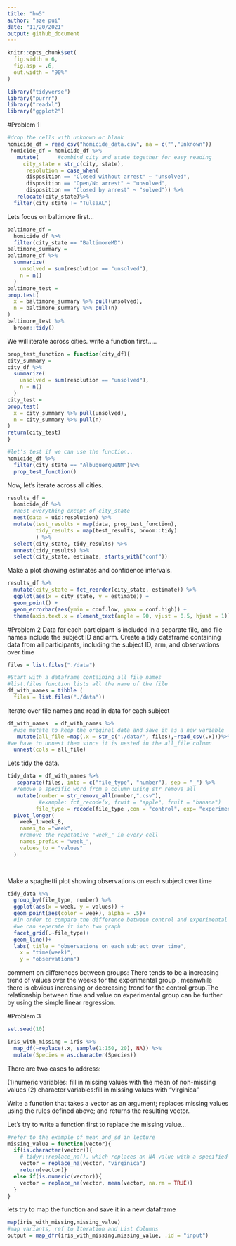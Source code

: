 ```yaml
---
title: "hw5"
author: "sze pui"
date: "11/20/2021"
output: github_document
---
```

```r
knitr::opts_chunk$set(
  fig.width = 6,
  fig.asp = .6,
  out.width = "90%"
)
```

```r
library("tidyverse")
library("purrr")
library("readxl")
library("ggplot2")
```


#Problem 1 

```r
#drop the cells with unknown or blank
homicide_df = read_csv("homicide_data.csv", na = c("","Unknown"))
 homicide_df = homicide_df %>%
   mutate(      #combind city and state together for easy reading 
     city_state = str_c(city, state),
      resolution = case_when(
      disposition == "Closed without arrest" ~ "unsolved",
      disposition == "Open/No arrest" ~ "unsolved",
      disposition == "Closed by arrest" ~ "solved")) %>% 
   relocate(city_state)%>% 
  filter(city_state != "TulsaAL")
```
Lets focus on baltimore first...
```r
baltimore_df = 
  homicide_df %>% 
  filter(city_state == "BaltimoreMD") 
baltimore_summary = 
baltimore_df %>% 
  summarize(
    unsolved = sum(resolution == "unsolved"), 
    n = n()
  )
baltimore_test = 
prop.test(
  x = baltimore_summary %>% pull(unsolved),
  n = baltimore_summary %>% pull(n)
)
baltimore_test %>% 
  broom::tidy()
```

We will iterate across cities.  write a function first..... 

```r
prop_test_function = function(city_df){
city_summary = 
city_df %>% 
  summarize(
    unsolved = sum(resolution == "unsolved"), 
    n = n()
  )
city_test = 
prop.test(
  x = city_summary %>% pull(unsolved),
  n = city_summary %>% pull(n)
)
return(city_test)
}

#let's test if we can use the function..
homicide_df %>% 
  filter(city_state == "AlbuquerqueNM")%>% 
  prop_test_function()
```

Now, let's iterate across all cities.

```r
results_df = 
  homicide_df %>% 
  #nest everything except of city_state 
  nest(data = uid:resolution) %>% 
  mutate(test_results = map(data, prop_test_function), 
         tidy_results = map(test_results, broom::tidy)
         ) %>% 
  select(city_state, tidy_results) %>% 
  unnest(tidy_results) %>%
  select(city_state, estimate, starts_with("conf"))
```

Make a plot showing estimates and confidence intervals. 

```r
results_df %>% 
  mutate(city_state = fct_reorder(city_state, estimate)) %>% 
  ggplot(aes(x = city_state, y = estimate)) + 
  geom_point() + 
  geom_errorbar(aes(ymin = conf.low, ymax = conf.high)) +
  theme(axis.text.x = element_text(angle = 90, vjust = 0.5, hjust = 1))
```

#Problem 2 
Data for each participant is included in a separate file, and file names include the subject ID and arm.
Create a tidy dataframe containing data from all participants, including the subject ID, arm, and observations over time


```r
files = list.files("./data")

#Start with a dataframe containing all file names
#list.files function lists all the name of the file 
df_with_names = tibble (
  files = list.files("./data"))
```

Iterate over file names and read in data for each subject 
```r
df_with_names  = df_with_names %>% 
  #use mutate to keep the original data and save it as a new variable
   mutate(all_file =map(.x = str_c("./data/", files),~read_csv(.x)))%>%
#we have to unnest them since it is nested in the all_file column
  unnest(cols = all_file)
```

Lets tidy the data.
```r
tidy_data = df_with_names %>% 
   separate(files, into = c("file_type", "number"), sep = "_") %>% 
  #remove a specific word from a column using str_remove_all
   mutate(number = str_remove_all(number,".csv"),
          #example: fct_recode(x, fruit = "apple", fruit = "banana")
         file_type = recode(file_type ,con = "control", exp= "experimental") )%>% 
  pivot_longer(
    week_1:week_8, 
    names_to ="week",
    #remove the repetative "week_" in every cell
    names_prefix = "week_",
    values_to = "values"
  )

  
```

Make a spaghetti plot showing observations on each subject over time

```r
tidy_data %>% 
  group_by(file_type, number) %>% 
  ggplot(aes(x = week, y = values)) + 
  geom_point(aes(color = week), alpha = .5)+ 
  #in order to compare the difference between control and experimental 
  #we can seperate it into two graph
  facet_grid(.~file_type)+
  geom_line()+ 
  labs( title = "observations on each subject over time",
    x = "time(week)",
    y = "observationn")


```

comment on differences between groups:
There tends to be a increasing trend of values over the weeks for the experimental group , meanwhile there is obvious increasing or decreasing trend for the control group.The relationship between time and value on experimental group can be further by using the simple linear regression. 





#Problem 3
```r
set.seed(10)

iris_with_missing = iris %>% 
  map_df(~replace(.x, sample(1:150, 20), NA)) %>%
  mutate(Species = as.character(Species))
```
There are two cases to address:

(1)numeric variables: fill in missing values with the mean of non-missing values
(2) character variables:fill in missing values with "virginica"

Write a function that takes a vector as an argument; replaces missing values using the rules defined above; and returns the resulting vector. 

Let's try to write a function first to replace the missing value...
```r
#refer to the example of mean_and_sd in lecture
missing_value = function(vector){
  if(is.character(vector)){
    # tidyr::replace_na(), which replaces an NA value with a specified value
    vector = replace_na(vector, "virginica")
    return(vector)}
  else if(is.numeric(vector)){
    vector = replace_na(vector, mean(vector, na.rm = TRUE))
  }
}
```
lets try to map the function and save it in a new dataframe 

```r
map(iris_with_missing,missing_value) 
#map variants, ref to Iteration and List Columns
output = map_dfr(iris_with_missing,missing_value, .id = "input")

```

